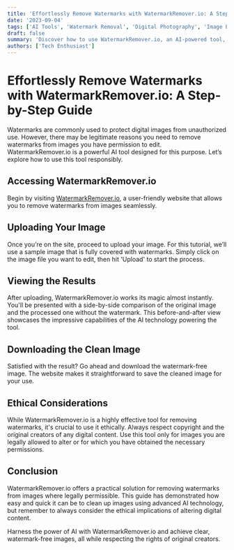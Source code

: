 ```yaml
---
title: 'Effortlessly Remove Watermarks with WatermarkRemover.io: A Step-by-Step Guide'
date: '2023-09-04'
tags: ['AI Tools', 'Watermark Removal', 'Digital Photography', 'Image Editing']
draft: false
summary: 'Discover how to use WatermarkRemover.io, an AI-powered tool, to remove watermarks from images efficiently and effectively. This guide provides a practical walkthrough and emphasizes ethical considerations.'
authors: ['Tech Enthusiast']
---
```


# Effortlessly Remove Watermarks with WatermarkRemover.io: A Step-by-Step Guide

Watermarks are commonly used to protect digital images from unauthorized use. However, there may be legitimate reasons you need to remove watermarks from images you have permission to edit. WatermarkRemover.io is a powerful AI tool designed for this purpose. Let’s explore how to use this tool responsibly.

## Accessing WatermarkRemover.io

Begin by visiting [WatermarkRemover.io](http://watermarkremover.io/), a user-friendly website that allows you to remove watermarks from images seamlessly.

## Uploading Your Image

Once you’re on the site, proceed to upload your image. For this tutorial, we’ll use a sample image that is fully covered with watermarks. Simply click on the image file you want to edit, then hit 'Upload' to start the process.

## Viewing the Results

After uploading, WatermarkRemover.io works its magic almost instantly. You'll be presented with a side-by-side comparison of the original image and the processed one without the watermark. This before-and-after view showcases the impressive capabilities of the AI technology powering the tool.

## Downloading the Clean Image

Satisfied with the result? Go ahead and download the watermark-free image. The website makes it straightforward to save the cleaned image for your use.

## Ethical Considerations

While WatermarkRemover.io is a highly effective tool for removing watermarks, it's crucial to use it ethically. Always respect copyright and the original creators of any digital content. Use this tool only for images you are legally allowed to alter or for which you have obtained the necessary permissions.

## Conclusion

WatermarkRemover.io offers a practical solution for removing watermarks from images where legally permissible. This guide has demonstrated how easy and quick it can be to clean up images using advanced AI technology, but remember to always consider the ethical implications of altering digital content.

Harness the power of AI with WatermarkRemover.io and achieve clear, watermark-free images, all while respecting the rights of original creators.

